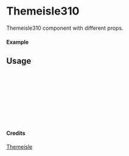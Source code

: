 
<Meta of={Themeisle310} title="Themeisle/Themeisle310" />

# Themeisle310

Themeisle310 component with different props.

#### Example

<Canvas of={Themeisle310.Primary} />

## Usage

```ts
import { Themeisle310 } from "yadl-ui";

const Example = () => {
  return (
      <Themeisle310 />
  );
};

export default Example;
```

#### Credits
[Themeisle](https://themeisle.com/illustrations/)
